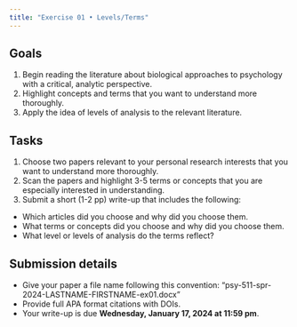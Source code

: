 ```yaml
---
title: "Exercise 01 • Levels/Terms"
---
```


## Goals

1. Begin reading the literature about biological approaches to psychology with a critical, analytic perspective.
2. Highlight concepts and terms that you want to understand more thoroughly.
3. Apply the idea of levels of analysis to the relevant literature.

## Tasks

1. Choose two papers relevant to your personal research interests that you want to understand more thoroughly.
2. Scan the papers and highlight 3-5 terms or concepts that you are especially interested in understanding.
3. Submit a short (1-2 pp) write-up that includes the following:
  - Which articles did you choose and why did you choose them.
  - What terms or concepts did you choose and why did you choose them.
  - What level or levels of analysis do the terms reflect?

## Submission details

- Give your paper a file name following this convention: "psy-511-spr-2024-LASTNAME-FIRSTNAME-ex01.docx"
- Provide full APA format citations with DOIs.
- Your write-up is [due **Wednesday, January 17, 2024 at 11:59 pm**]{.orange_due}.